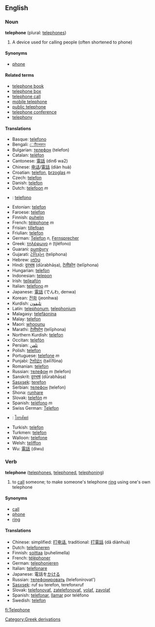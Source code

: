 ==English==
===Noun===
'''telephone''' (plural: [[telephones]])

# A device used for calling people (often shortened to phone)

====Synonyms====
*[[phone]]

====Related terms====
*[[telephone book]]
*[[telephone box]]
*[[telephone call]]
*[[mobile telephone]]
*[[public telephone]]
*[[telephone conference]]
*[[telephony]]

====Translations====
*Basque: [[telefono]]
*Bengali: [[েটিলেফান]]
*Bulgarian: [[телефон]] (telefon)
*Catalan: [[telèfon]]
*Cantonese: [[電話]] (din6 wa2)
*Chinese: [[电话]]/[[電話]] (diàn huà)
*Croatian: [[telefon]], [[brzoglas]] ''m''
*Czech: [[telefon]]
*Danish: [[telefon]]
*Dutch: [[telefoon]] ''m''
*{{eo}}: [[telefono]]
*Estonian: [[telefon]]
*Faroese: [[telefon]]
*Finnish: [[puhelin]]
*French: [[téléphone]] ''m''
*Frisian: [[tillefoan]]
*Friulian: [[telefon]]
*German: [[Telefon]] ''n'', [[Fernsprecher]]
*Greek: [[τηλέφωνο]] ''n'' (ti̱léfono)
*Guarani: [[pumbyry]]
*Gujarati: [[ટેલિફોન]] (ṭeliphona)
*Hebrew: [[טלפון]]
*Hindi: [[दूरभाष]] (dūrabhāṣa), [[टेलीफ़ोन]] (ṭelīphona)
*Hungarian: [[telefon]]
*Indonesian: [[telepon]]
*Irish: [[teileafón]]
*Italian: [[telefono]] ''m''
*Japanese: [[電話]] (でんわ, denwa)
*Korean: [[전화]] (jeonhwa)
*Kurdish: [[تليفون]]
*Latin: [[telephonum]], [[telephonium]]
*Malagasy: [[telefàonina]]
*Malay: [[telefon]]
*Maori: [[whoounu]]
*Marathi: [[टेलीफोन]] (ṭelīphona)
*Northern Kurdish: [[telefon]]
*Occitan: [[telefòn]]
*Persian: [[تلفن]]
*Polish: [[telefon]]
*Portuguese: [[telefone]] ''m''
*Punjabi: [[ਟੈਲੀਫ਼ੋਨ]] (ṭailīfōna)
*Romanian: [[telefon]]
*Russian: [[телефон]] ''m'' (telefon)
*Sanskrit: [[दूरभाषं]] (dūrabhāṣa)
*[[Sasxsek]]: [[terefon]]
*Serbian: [[телефон]] (telefon)
*Shona: [[runhare]]
*Slovak: [[telefón]] ''m''
*Spanish: [[teléfono]] ''m''
*Swiss German: [[Telefon]]
*{{th}}: [[โทรศัพท์]]
*Turkish: [[telefon]]
*Turkmen: [[telefon]]
*Walloon: [[telefone]]
*Welsh: [[teliffon]]
*Wu: [[電話]] (diwu)

===Verb===
'''telephone''' ([[telephones]], [[telephoned]], [[telephoning]])
# to [[call]] someone; to make someone's telephone [[ring]] using one's own telephone

====Synonyms====
*[[call]]
*[[phone]]
*[[ring]]

====Translations====
*Chinese: simplified: [[打电话]], traditional: [[打電話]] (dǎ diànhuà)
*Dutch: [[telefoneren]]
*Finnish: [[soittaa]] (puhelimella)
*French: [[téléphoner]]
*German: [[telephonieren]]
*Italian: [[telefonare]]
*Japanese: 電話を[[かける]]
*Russian: [[телефонировать]] (telefonirovat')
*[[Sasxsek]]: ruf su terefon, terefonxruf
*Slovak: [[telefonovať]], [[zatelefonovať]], [[volať]], [[zavolať]]
*Spanish: [[telefonar]], [[llamar]] por teléfono
*Swedish: [[telefon]]

[[Category:Greek derivations]]
[[fi:Telephone]]